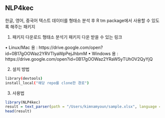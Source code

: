 ## NLP4kec

한글, 영어, 중국어 텍스트 데이터를 형태소 분석 후 R tm package에서 사용할 수 있도록 해주는 패키지 

1. 패키지 다운로드
  형태소 분석기 패키지 다운 받을 수 있는 링크

  • Linux/Mac 용 : https://drive.google.com/open?id=0B17gOOWaz2YRVTlyaWpPejJhbmM
  • Windows 용 : https://drive.google.com/open?id=0B17gOOWaz2YRaW5yTUhOV2QyYjQ


2. 설치 방법
```bash
library(devtools)
install_local("해당 repo를 clone한 경로")
```

3. 사용법
```r
library(NLP4kec)
result = text_parser(path = "/Users/kimnamyoun/sample.xlsx", language = "ko")
head(result)
```


